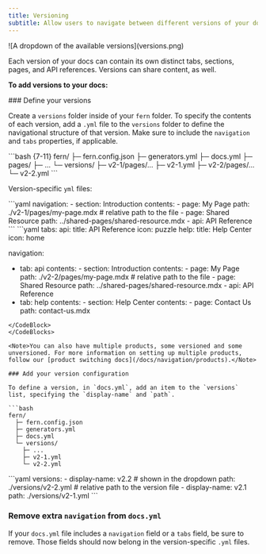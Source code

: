 ```yaml
---
title: Versioning
subtitle: Allow users to navigate between different versions of your docs. 
---
```


<Frame>
![A dropdown of the available versions](versions.png)
</Frame>

Each version of your docs can contain its own distinct tabs, sections, pages, and API references. Versions can share content, as well. 

**To add versions to your docs:**

<Steps>
### Define your versions

Create a `versions` folder inside of your `fern` folder. To specify the contents of each version, add a `.yml` file to the `versions` folder to define the navigational structure of that version. Make sure to include the `navigation` and `tabs` properties, if applicable. 

<CodeBlock>
```bash {7-11}
fern/
  ├─ fern.config.json
  ├─ generators.yml
  ├─ docs.yml
  ├─ pages/
    ├─ ...
  └─ versions/
    ├─ v2-1/pages/...
    ├─ v2-1.yml
    ├─ v2-2/pages/...
    └─ v2-2.yml
```
</CodeBlock>


Version-specific `yml` files:

<CodeBlocks>
<CodeBlock title="versions/v2-1.yml">
```yaml
navigation: 
  - section: Introduction
    contents: 
      - page: My Page
        path: ./v2-1/pages/my-page.mdx  # relative path to the file
      - page: Shared Resource
        path: ../shared-pages/shared-resource.mdx
  - api: API Reference
```
</CodeBlock>
<CodeBlock title="versions/v2-2.yml">
```yaml
tabs: 
  api: 
    title: API Reference
    icon: puzzle
  help:
    title: Help Center
    icon: home
    
 navigation:
  - tab: api
     contents:
        - section: Introduction
           contents: 
              - page: My Page
                path: ./v2-2/pages/my-page.mdx # relative path to the file
              - page: Shared Resource
                path: ../shared-pages/shared-resource.mdx
        - api: API Reference
   - tab: help
      contents: 
         - section: Help Center
           contents: 
              - page: Contact Us
                 path: contact-us.mdx
```
</CodeBlock>
</CodeBlocks>

<Note>You can also have multiple products, some versioned and some unversioned. For more information on setting up multiple products, follow our [product switching docs](/docs/navigation/products).</Note>

### Add your version configuration

To define a version, in `docs.yml`, add an item to the `versions` list, specifying the `display-name` and `path`. 

```bash
fern/
  ├─ fern.config.json
  ├─ generators.yml
  ├─ docs.yml
  └─ versions/
    ├─ ...
    ├─ v2-1.yml
    └─ v2-2.yml
```

<CodeBlock title="docs.yml">
```yaml
versions: 
  - display-name: v2.2          # shown in the dropdown
    path: ./versions/v2-2.yml   # relative path to the version file
  - display-name: v2.1
    path: ./versions/v2-1.yml
```
</CodeBlock>

### Remove extra `navigation` from `docs.yml`
If your `docs.yml` file includes a `navigation` field or a `tabs` field, be sure to remove. Those fields should now belong in the version-specific `.yml` files. 
</Steps>